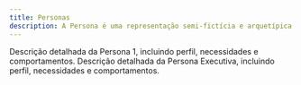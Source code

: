 ```yaml
---
title: Personas
description: A Persona é uma representação semi-fictícia e arquetípica do seu usuário ou cliente ideal, criada com base em dados reais e pesquisa. Ela engloba características como dados demográficos, objetivos, motivações, comportamentos e, mais importante, suas dores e necessidades.
---
```


<Cards>
  <Card
    href="/docs/sprint-1/entendimento-do-usuario/personas/persona-1"
    title="Persona 1"
  >
    Descrição detalhada da Persona 1, incluindo perfil, necessidades e
    comportamentos.
  </Card>
  <Card
    href="/docs/sprint-1/entendimento-do-usuario/personas/persona-executiva"
    title="Persona Executiva"
  >
    Descrição detalhada da Persona Executiva, incluindo perfil, necessidades e
    comportamentos.
  </Card>
</Cards>
